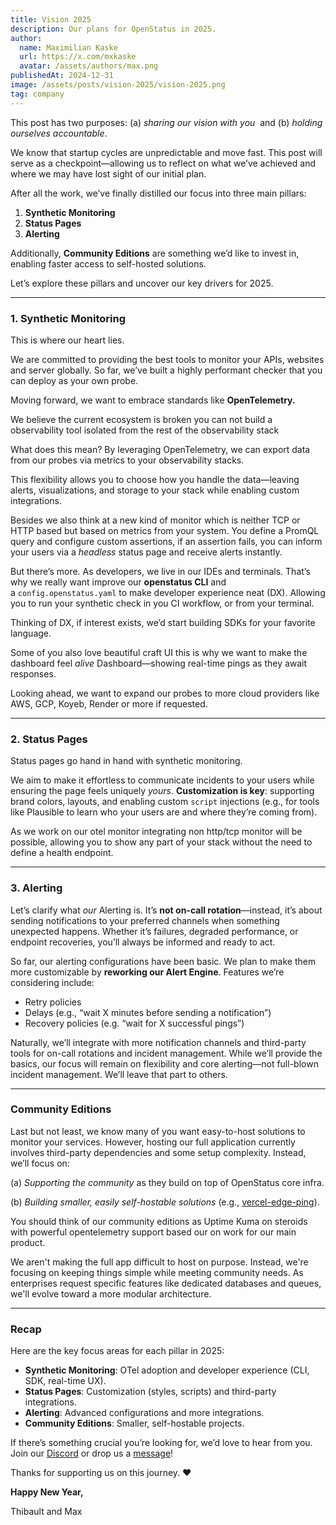 ```yaml
---
title: Vision 2025
description: Our plans for OpenStatus in 2025.
author:
  name: Maximilian Kaske
  url: https://x.com/mxkaske
  avatar: /assets/authors/max.png
publishedAt: 2024-12-31
image: /assets/posts/vision-2025/vision-2025.png
tag: company
---
```


This post has two purposes: (a) *sharing our vision with you*  and (b) *holding ourselves accountable*.

We know that startup cycles are unpredictable and move fast. This post will serve as a checkpoint—allowing us to reflect on what we’ve achieved and where we may have lost sight of our initial plan.

After all the work, we’ve finally distilled our focus into three main pillars:

1. **Synthetic Monitoring**
2. **Status Pages**
3. **Alerting**

Additionally, **Community Editions** are something we’d like to invest in, enabling faster access to self-hosted solutions.

Let’s explore these pillars and uncover our key drivers for 2025.

---

### 1. Synthetic Monitoring

This is where our heart lies.  

We are committed to providing the best tools to monitor your APIs, websites and server globally. So far, we’ve built a highly performant checker that you can deploy as your own probe. 

Moving forward, we want to embrace standards like **OpenTelemetry.** 

We believe the current ecosystem is broken you can not build a observability tool isolated from the rest of the observability stack 

What does this mean? By leveraging OpenTelemetry, we can export data from our probes via metrics to your observability stacks.

This flexibility allows you to choose how you handle the data—leaving alerts, visualizations, and storage to your stack while enabling custom integrations. 

Besides we also think at a new kind of monitor which is neither TCP or HTTP based but based on metrics from your system.  You define a PromQL query and configure custom assertions,  if an assertion fails, you can inform your users via a *headless* status page and receive alerts instantly.

But there’s more. As developers, we live in our IDEs and terminals. That’s why we really want improve our **openstatus CLI** and a `config.openstatus.yaml` to make developer experience neat (DX). Allowing you to run your synthetic check in you CI workflow, or from your terminal.

Thinking of DX, if interest exists, we’d start building SDKs for your favorite language.

Some of you also love beautiful craft UI this is why  we want to make the dashboard feel *alive*  Dashboard—showing real-time pings as they await responses.

Looking ahead, we want to expand our probes to more cloud providers like AWS, GCP, Koyeb, Render or more if requested.

---

### 2. Status Pages

Status pages go hand in hand with synthetic monitoring. 

We aim to make it effortless to communicate incidents to your users while ensuring the page feels uniquely *yours*. **Customization is key**: supporting brand colors, layouts, and enabling custom `script` injections (e.g., for tools like Plausible to learn who your users are and where they’re coming from).

As we work on our otel monitor integrating non http/tcp monitor will be possible, allowing you to show any part of your stack without the need to define a health endpoint.

---

### 3. Alerting

Let’s clarify what *our* Alerting is. It’s **not on-call rotation**—instead, it’s about sending notifications to your preferred channels when something unexpected happens. Whether it’s failures, degraded performance, or endpoint recoveries, you’ll always be informed and ready to act.

So far, our alerting configurations have been basic. We plan to make them more customizable by **reworking our Alert Engine**. Features we’re considering include:

- Retry policies
- Delays (e.g., “wait X minutes before sending a notification”)
- Recovery policies (e.g. “wait for X successful pings”)

Naturally, we’ll integrate with more notification channels and third-party tools for on-call rotations and incident management. While we’ll provide the basics, our focus will remain on flexibility and core alerting—not full-blown incident management. We’ll leave that part to others.

---

### Community Editions

Last but not least, we know many of you want easy-to-host solutions to monitor your services. However, hosting our full application currently involves third-party dependencies and some setup complexity. Instead, we’ll focus on:

(a) *Supporting the community* as they build on top of OpenStatus core infra.

(b) *Building smaller, easily self-hostable solutions* (e.g., [vercel-edge-ping](https://github.com/openstatusHQ/vercel-edge-ping)).

You should think of our community editions as Uptime Kuma on steroids with powerful opentelemetry support based our on work for our main product.

We aren't making the full app difficult to host on purpose. Instead, we're focusing on keeping things simple while meeting community needs. As enterprises request specific features like dedicated databases and queues, we'll evolve toward a more modular architecture.

---

### Recap

Here are the key focus areas for each pillar in 2025:

- **Synthetic Monitoring**: OTel adoption and developer experience (CLI, SDK, real-time UX).
- **Status Pages**: Customization (styles, scripts) and third-party integrations.
- **Alerting**: Advanced configurations and more integrations.
- **Community Editions**: Smaller, self-hostable projects.

If there’s something crucial you’re looking for, we’d love to hear from you. Join our [Discord](https://openstatus.dev/discord) or drop us a [message](mailto:ping@openstatus.dev)!

Thanks for supporting us on this journey. ❤️

**Happy New Year,**

Thibault and Max